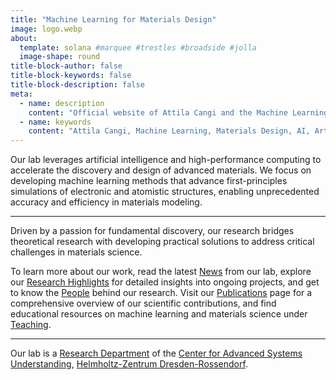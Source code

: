```yaml
---
title: "Machine Learning for Materials Design"
image: logo.webp
about: 
  template: solana #marquee #trestles #broadside #jolla
  image-shape: round
title-block-author: false
title-block-keywords: false
title-block-description: false
meta:
  - name: description
    content: "Official website of Attila Cangi and the Machine Learning for Materials Design (ML4MD) Lab. Research focuses on artificial intelligence, machine learning, neural networks, electronic structure, density functional theory and atomistic simulations for materials science."
  - name: keywords
    content: "Attila Cangi, Machine Learning, Materials Design, AI, Artificial Intelligence, Cangi Lab, Electronic Structure, DFT, Atomistic Simulations, Novel Materials"
---
```

Our lab leverages artificial intelligence and high-performance computing to accelerate the discovery and design of advanced materials. We focus on developing machine learning methods that advance first-principles simulations of electronic and atomistic structures, enabling unprecedented accuracy and efficiency in materials modeling.

---

Driven by a passion for fundamental discovery, our research bridges theoretical research with developing practical solutions to address critical challenges in materials science.

To learn more about our work, read the latest [News](news.qmd) from our lab, explore our [Research Highlights](research/highlights.qmd) for detailed insights into ongoing projects, and get to know the [People](people.qmd) behind our research. Visit our [Publications](publications.qmd) page for a comprehensive overview of our scientific contributions, and find educational resources on machine learning and materials science under [Teaching](teaching.qmd).

---

Our lab is a [Research Department](https://www.casus.science/?page_id=4660){target="_blank"} of the [Center for Advanced Systems Understanding](https://www.casus.science){target="_blank"}, [Helmholtz-Zentrum Dresden-Rossendorf](https://www.hzdr.de){target="_blank"}.